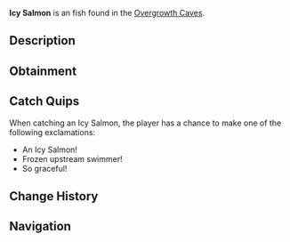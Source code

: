 {{FishInfobox
|image          = Icy Salmon.png
|rarity         = Uncommon
|sea            = First Sea
|location       = [[Overgrowth Caves]]
|sublocation    = 
|sources        = Fishing Rod
|radar_location = 
|xp             = 95
|weather        = 
|time           = Day
|season         = Winter
|bait           = Worm
|base_weight    = 10
|base_value     = 180
|weight_range   = 6
|base_chance    = 60
|base_resil     = 70
}}
'''Icy Salmon''' is an {{Rarity|Uncommon}} fish found in the [[Overgrowth Caves]].

== Description ==
{{Description|A sleek salmon with scales that appear to be coated in a permanent layer of frost.|Bestiary Entry}}

== Obtainment ==
{{Description|Found in the flowing waters of the cave's streams.|Bestiary Hint}}
{{Fish Availability|
Overgrowth Caves
|top_rods      = 
Azure Of Lagoon\182721.84\17566.79;
Fang of the Eclipse\181954.45\23215.14;
Training Rod\180644.51\30270.09;
Summit Rod\180551.46\18541.81;
No-Life Rod\180247.41\25525.66;
Flimsy Rod\122323.16\19418.37;
Resourceful Rod\170418.17\15685.52;
Nocturnal Rod\132504.16\82827.88;
Seraphic Rod\163828.34\25328.52;
Fast Rod\162422.13\25111.12;
Trident Rod\179164.64\17974.42;
Depthseeker Rod\178701.82\19773.92;
Avalanche Rod\176250.87\17728.81;
Verdant Shear Rod\176139.8\21604.38;
Free Spirit Rod\175456\17929.65;
Blazebringer Rod\171698.8\20375.4;
Zeus Rod\170474.68\21590.63;
Volcanic Rod\166464.08\16384.96;
Challenger's Rod\164670.31\23201.1;
Ethereal Prism Rod\160018.63\0;
Astralhook Rod\159812.79\0;
Rod Of The Depths\151951.13\21011.93;
Rod Of The Forgotten Fang\149611.8\23130.59;
Rod Of The Exalted One\137612.68\19736.18;
Steady Rod\81476.36\7696.7
|recommended   = Training Rod
}}

== Catch Quips ==
When catching an Icy Salmon, the player has a chance to make one of the following exclamations:
* An Icy Salmon!
* Frozen upstream swimmer!
* So graceful!

== Change History ==
{{Change History|{{subst:Current Version}}}}

== Navigation ==
{{Fish Navbox|Overgrowth Caves}}